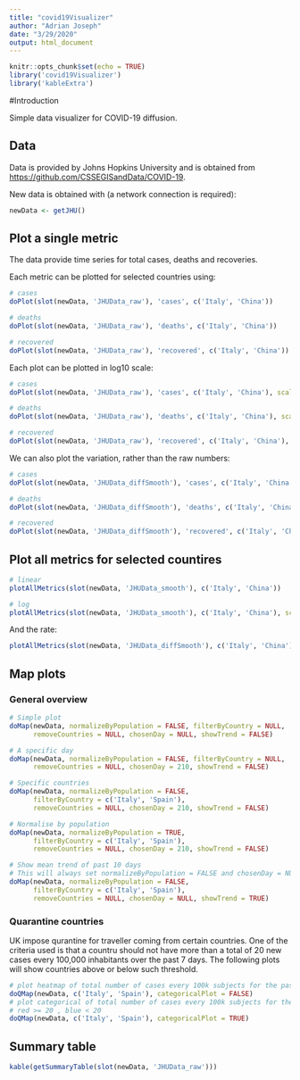 ```yaml
---
title: "covid19Visualizer"
author: "Adrian Joseph"
date: "3/29/2020"
output: html_document
---
```



```r
knitr::opts_chunk$set(echo = TRUE)
library('covid19Visualizer')
library('kableExtra')
```

#Introduction

Simple data visualizer for COVID-19 diffusion.

## Data

Data is provided by Johns Hopkins University and is obtained from <https://github.com/CSSEGISandData/COVID-19>.

New data is obtained with (a network connection is required):

```r
newData <- getJHU()
```

## Plot a single metric

The data provide time series for total cases, deaths and recoveries.

Each metric can be plotted for selected countries using:

```r
# cases
doPlot(slot(newData, 'JHUData_raw'), 'cases', c('Italy', 'China'))

# deaths
doPlot(slot(newData, 'JHUData_raw'), 'deaths', c('Italy', 'China'))

# recovered
doPlot(slot(newData, 'JHUData_raw'), 'recovered', c('Italy', 'China'))
```

Each plot can be plotted in log10 scale:
```r
# cases
doPlot(slot(newData, 'JHUData_raw'), 'cases', c('Italy', 'China'), scale = 'log')

# deaths
doPlot(slot(newData, 'JHUData_raw'), 'deaths', c('Italy', 'China'), scale = 'log')

# recovered
doPlot(slot(newData, 'JHUData_raw'), 'recovered', c('Italy', 'China'), scale = 'log')
```

We can also plot the variation, rather than the raw numbers:
```r
# cases
doPlot(slot(newData, 'JHUData_diffSmooth'), 'cases', c('Italy', 'China'))

# deaths
doPlot(slot(newData, 'JHUData_diffSmooth'), 'deaths', c('Italy', 'China'))

# recovered
doPlot(slot(newData, 'JHUData_diffSmooth'), 'recovered', c('Italy', 'China'))
```

## Plot all metrics for selected countires

```r
# linear
plotAllMetrics(slot(newData, 'JHUData_smooth'), c('Italy', 'China'))

# log
plotAllMetrics(slot(newData, 'JHUData_smooth'), c('Italy', 'China'), scale = 'log')
```

And the rate:

```r
plotAllMetrics(slot(newData, 'JHUData_diffSmooth'), c('Italy', 'China'))
```

## Map plots

### General overview
```r
# Simple plot
doMap(newData, normalizeByPopulation = FALSE, filterByCountry = NULL,
      removeCountries = NULL, chosenDay = NULL, showTrend = FALSE)

# A specific day
doMap(newData, normalizeByPopulation = FALSE, filterByCountry = NULL,
      removeCountries = NULL, chosenDay = 210, showTrend = FALSE)

# Specific countries
doMap(newData, normalizeByPopulation = FALSE,
      filterByCountry = c('Italy', 'Spain'),
      removeCountries = NULL, chosenDay = 210, showTrend = FALSE)

# Normalise by population
doMap(newData, normalizeByPopulation = TRUE,
      filterByCountry = c('Italy', 'Spain'),
      removeCountries = NULL, chosenDay = 210, showTrend = FALSE)

# Show mean trend of past 10 days
# This will always set normalizeByPopulation = FALSE and chosenDay = NULL
doMap(newData, normalizeByPopulation = FALSE,
      filterByCountry = c('Italy', 'Spain'),
      removeCountries = NULL, chosenDay = NULL, showTrend = TRUE)
```

### Quarantine countries

UK impose qurantine for traveller coming from certain countries. One of the criteria used is that a countru should not have more than a total of 20 new cases every 100,000 inhabitants over the past 7 days. The following plots will show countries above or below such threshold.

```r
# plot heatmap of total number of cases every 100k subjects for the past 7 days
doQMap(newData, c('Italy', 'Spain'), categoricalPlot = FALSE)
# plot categorical of total number of cases every 100k subjects for the past 7
# red >= 20 , blue < 20
doQMap(newData, c('Italy', 'Spain'), categoricalPlot = TRUE)
```

## Summary table

```r
kable(getSummaryTable(slot(newData, 'JHUData_raw')))
```

